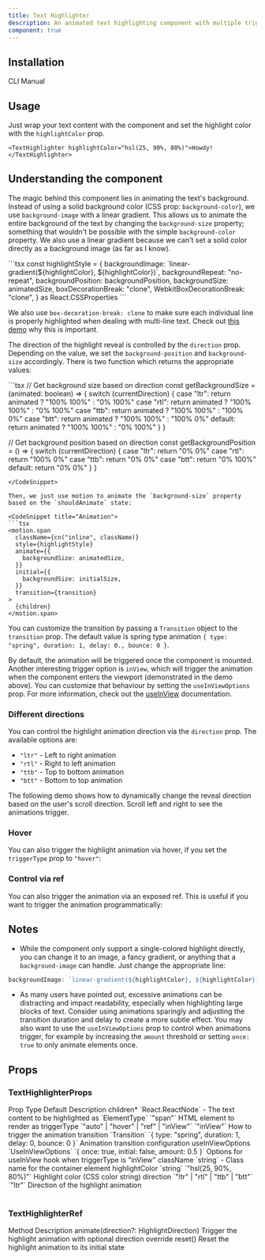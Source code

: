 ```yaml
---
title: Text Highlighter
description: An animated text highlighting component with multiple trigger modes and directional animations.
component: true
---
```


<ComponentPreview name="text-highlighter-demo"/>

## Installation

<Tabs defaultValue="cli">

<TabsList>
  <TabsTrigger value="cli">CLI</TabsTrigger>
  <TabsTrigger value="manual">Manual</TabsTrigger>
</TabsList>
<TabsContent value="cli">

<InstallTabs command="shadcn@latest add &quot;https://fancycomponents.dev/r/text-highlighter.json&quot;" npx />

</TabsContent>  
<TabsContent value="manual">

<ComponentSource name="text-highlighter" />

</TabsContent>
</Tabs>

## Usage

Just wrap your text content with the component and set the highlight color with the `highlightColor` prop.
<CodeSnippet title="Usage example">
```tsx
<TextHighlighter highlightColor="hsl(25, 90%, 80%)">Howdy!</TextHighlighter>
```
</CodeSnippet>

## Understanding the component

The magic behind this component lies in animating the text's background. Instead of using a solid background color (CSS prop: `background-color`), we use `background-image` with a linear gradient. This allows us to animate the entire background of the text by changing the `background-size` property; something that wouldn't be possible with the simple `background-color` property. We also use a linear gradient because we can't set a solid color directly as a background image (as far as I know).

<CodeSnippet title="Highlighter style">
```tsx
const highlightStyle = {
  backgroundImage: `linear-gradient(${highlightColor}, ${highlightColor})`,
  backgroundRepeat: "no-repeat",
  backgroundPosition: backgroundPosition,
  backgroundSize: animatedSize,
  boxDecorationBreak: "clone",
  WebkitBoxDecorationBreak: "clone",
} as React.CSSProperties
```
</CodeSnippet>

We also use `box-decoration-break: clone` to make sure each individual line is properly highlighted when dealing with multi-line text. Check out [this demo](https://developer.mozilla.org/en-US/docs/Web/CSS/box-decoration-break) why this is important.

The direction of the highlight reveal is controlled by the `direction` prop. Depending on the value, we set the `background-position` and `background-size` accordingly. There is two function which returns the appropriate values:

<CodeSnippet title="Get animation values by direction">
```tsx
// Get background size based on direction
const getBackgroundSize = (animated: boolean) => {
  switch (currentDirection) {
    case "ltr":
      return animated ? "100% 100%" : "0% 100%"
    case "rtl":
      return animated ? "100% 100%" : "0% 100%"
    case "ttb":
      return animated ? "100% 100%" : "100% 0%"
    case "btt":
      return animated ? "100% 100%" : "100% 0%"
    default:
      return animated ? "100% 100%" : "0% 100%"
  }
}

// Get background position based on direction
const getBackgroundPosition = () => {
  switch (currentDirection) {
    case "ltr":
      return "0% 0%"
    case "rtl":
      return "100% 0%"
    case "ttb":
      return "0% 0%"
    case "btt":
      return "0% 100%"
    default:
      return "0% 0%"
  }
}
```
</CodeSnippet>

Then, we just use motion to animate the `background-size` property based on the `shouldAnimate` state:

<CodeSnippet title="Animation">
```tsx
<motion.span
  className={cn("inline", className)}
  style={highlightStyle}
  animate={{
    backgroundSize: animatedSize,
  }}
  initial={{
    backgroundSize: initialSize,
  }}
  transition={transition}
>
  {children}
</motion.span>
```
</CodeSnippet>

You can customize the transition by passing a `Transition` object to the `transition` prop. The default value is spring type animation `{ type: "spring", duration: 1, delay: 0., bounce: 0 }`.

By default, the animation will be triggered once the component is mounted. Another interesting trigger option is `inView`, which will trigger the animation when the component enters the viewport (demonstrated in the demo above). You can customize that behaviour by setting the `useInViewOptions` prop. For more information, check out the [useInView](https://www.react-spring.io/docs/hooks/use-in-view) documentation.

### Different directions

You can control the highlight animation direction via the `direction` prop. The available options are:

- `"ltr"` - Left to right animation
- `"rtl"` - Right to left animation  
- `"ttb"` - Top to bottom animation
- `"btt"` - Bottom to top animation

The following demo shows how to dynamically change the reveal direction based on the user's scroll direction. Scroll left and right to see the animations trigger.

<ComponentPreview name="text-highlighter-scroll-demo"/>

### Hover

You can also trigger the highlight animation via hover, if you set the `triggerType` prop to `"hover"`:

<ComponentPreview name="text-highlighter-hover-demo"/>

### Control via ref

You can also trigger the animation via an exposed ref. This is useful if you want to trigger the animation programmatically:

<ComponentPreview name="text-highlighter-ref-demo"/>

## Notes

- While the component only support a single-colored highlight directly, you can change it to an image, a fancy gradient, or anything that a `background-image` can handle. Just change the appropriate line:
```ts
backgroundImage: `linear-gradient(${highlightColor}, ${highlightColor})`,   // change this to make it fancier
```

- As many users have pointed out, excessive animations can be distracting and impact readability, especially when highlighting large blocks of text. Consider using animations sparingly and adjusting the transition duration and delay to create a more subtle effect. You may also want to use the `useInViewOptions` prop to control when animations trigger, for example by increasing the `amount` threshold or setting `once: true` to only animate elements once.

## Props

### TextHighlighterProps

<Table>
  <TableHeader>
    <TableRow>
      <TableHead>Prop</TableHead>
      <TableHead>Type</TableHead>
      <TableHead>Default</TableHead>
      <TableHead>Description</TableHead>
    </TableRow>
  </TableHeader>
  <TableBody>
    <TableRow>
      <TableCell>children<span className="text-red-500">*</span></TableCell>
      <TableCell>`React.ReactNode`</TableCell>
      <TableCell>-</TableCell>
      <TableCell>The text content to be highlighted</TableCell>
    </TableRow>
    <TableRow>
      <TableCell>as</TableCell>
      <TableCell>`ElementType`</TableCell>
      <TableCell>`"span"`</TableCell>
      <TableCell>HTML element to render as</TableCell>
    </TableRow>
    <TableRow>
      <TableCell>triggerType</TableCell>
      <TableCell>`"auto" | "hover" | "ref" | "inView"`</TableCell>
      <TableCell>`"inView"`</TableCell>
      <TableCell>How to trigger the animation</TableCell>
    </TableRow>
    <TableRow>
      <TableCell>transition</TableCell>
      <TableCell>`Transition`</TableCell>
      <TableCell>`{ type: "spring", duration: 1, delay: 0, bounce: 0 }`</TableCell>
      <TableCell>Animation transition configuration</TableCell>
    </TableRow>
    <TableRow>
      <TableCell>useInViewOptions</TableCell>
      <TableCell>`UseInViewOptions`</TableCell>
      <TableCell>`{ once: true, initial: false, amount: 0.5 }`</TableCell>
      <TableCell>Options for useInView hook when triggerType is "inView"</TableCell>
    </TableRow>
    <TableRow>
      <TableCell>className</TableCell>
      <TableCell>`string`</TableCell>
      <TableCell>-</TableCell>
      <TableCell>Class name for the container element</TableCell>
    </TableRow>
    <TableRow>
      <TableCell>highlightColor</TableCell>
      <TableCell>`string`</TableCell>
      <TableCell>`"hsl(25, 90%, 80%)"`</TableCell>
      <TableCell>Highlight color (CSS color string)</TableCell>
    </TableRow>
    <TableRow>
      <TableCell>direction</TableCell>
      <TableCell>`"ltr" | "rtl" | "ttb" | "btt"`</TableCell>
      <TableCell>`"ltr"`</TableCell>
      <TableCell>Direction of the highlight animation</TableCell>
    </TableRow>
  </TableBody>
</Table>

### TextHighlighterRef

<Table>
  <TableHeader>
    <TableRow>
      <TableHead>Method</TableHead>
      <TableHead>Description</TableHead>
    </TableRow>
  </TableHeader>
  <TableBody>
    <TableRow>
      <TableCell>animate(direction?: HighlightDirection)</TableCell>
      <TableCell>Trigger the highlight animation with optional direction override</TableCell>
    </TableRow>
    <TableRow>
      <TableCell>reset()</TableCell>
      <TableCell>Reset the highlight animation to its initial state</TableCell>
    </TableRow>
  </TableBody>
</Table>